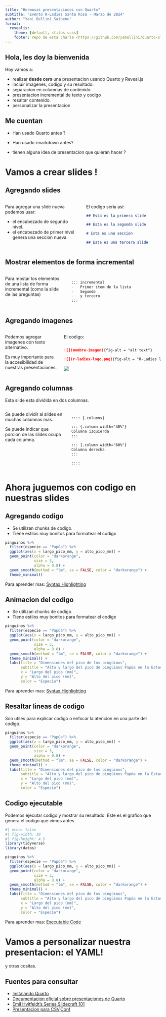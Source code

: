```yaml
---
title: "Hermosas presentaciones con Quarto"
subtitle: "Evento R-Ladies Santa Rosa - Marzo de 2024"
author: "Yani Bellini Saibene"
format: 
  revealjs:
    theme: [default, stilos.scss]
    footer: repo de esta charla <https://github.com/yabellini/quarto-slides>
---
```


## Hola, les doy la bienvenida

Hoy vamos a:

- realizar **desde cero** una presentacion usando Quarto y Reveal.js
- incluir imagenes, codigo y su resultado.
- separacion en columnas de contenido
- presentacion incremental de texto y codigo
- resaltar contenido.
- personalizar la presentacion


## Me cuentan {.winter}

::: {.incremental}

- Han usado Quarto antes ?

- Han usado rmarkdown antes?

- tienen alguna idea de presentacion que quieran hacer ?

:::

# Vamos a crear slides !

## Agregando slides

:::: {.columns}

::: {.column width="50%"}

Para agregar una slide nueva podemos usar:

- el encabezado de segundo nivel.
- el encabezado de primer nivel genera una seccion nueva.

:::

::: {.column width="50%"}

El codigo seria asi:

```` markdown
## Esta es la primera slide

## Esta es la segunda slide

# Esta es una seccion

## Esta es una tercera slide


````
:::

::::

## Mostrar elementos de forma incremental

:::: {.columns}

::: {.column width="40%"}
Para mostar los elementos de una lista de forma incremental (como la slide de las preguntas)
:::

::: {.column width="60%"}

```` markdown

::: incremental
-   Primer item de la lista
-   Segundo 
-   y tercero 
:::
````

:::

::::

## Agregando imagenes

:::: {.columns}

::: {.column width="35%"}

Podemos agregar imagenes con texto alternativo.

Es muy importante para la accesibilidad de nuestras presentaciones.

:::

::: {.column width="65%"}
El codigo:

```` markdown

![](nombre-imagen){fig-alt = "alt text"}

![](r-ladies-logo.png){fig-alt = "R-Ladies logo que dice R-Ladies en Argentina con un mate color purpura del lado izquierdo"}

````

[![](r-ladies-logo.png){fig-alt="R-Ladies en Argentina con un mate color purpura"}](https://quarto.org)

:::

::::


## Agregando columnas

Esta slide esta dividida en dos columnas. 

:::: {.columns}

::: {.column width="40%"}
Se puede dividir al slides en muchas columnas mas.

Se puede indicar que porcion de las slides ocupa cada columna.
:::

::: {.column width="60%"}

```` markdown

:::: {.columns}

::: {.column width="40%"}
Columna izquierda
:::

::: {.column width="60%"}
Columna derecha
:::

::::

````

:::

::::



# Ahora juguemos con codigo en nuestras slides

## Agregando codigo {auto-animate="true"}

- Se utilizan chunks de codigo. 
- Tiene estilos muy bonitos para formatear el codigo

``` r
pinguinos %>% 
  filter(especie == "Papúa") %>% 
  ggplot(aes(x = largo_pico_mm, y = alto_pico_mm)) +
  geom_point(color = "darkorange",
             size = 3,
             alpha = 0.8) +
  geom_smooth(method = "lm", se = FALSE, color = "darkorange") +
  theme_minimal() 
```

::: footer
Para aprender mas: [Syntax Highlighting](https://quarto.org/docs/output-formats/html-code.html#highlighting)
:::

## Animacion del codigo {auto-animate="true"}

- Se utilizan chunks de codigo. 
- Tiene estilos muy bonitos para formatear el codigo

``` r
pinguinos %>% 
  filter(especie == "Papúa") %>% 
  ggplot(aes(x = largo_pico_mm, y = alto_pico_mm)) +
  geom_point(color = "darkorange",
             size = 3,
             alpha = 0.8) +
  geom_smooth(method = "lm", se = FALSE, color = "darkorange") +
  theme_minimal() +
  labs(title = "Dimensiones del pico de los pingüinos",
       subtitle = "Alto y largo del pico de pingüinos Papúa en la Estación Palmer LTER",
       x = "Largo del pico (mm)",
       y = "Alto del pico (mm)",
       color = "Especie") 
```
::: footer
Para aprender mas: [Syntax Highlighting](https://quarto.org/docs/output-formats/html-code.html#highlighting)
:::

## Resaltar lineas de codigo

Son utiles para explicar codigo o enfocar la atencion en una parte del codigo.

```.r
pinguinos %>% 
  filter(especie == "Papúa") %>% 
  ggplot(aes(x = largo_pico_mm, y = alto_pico_mm)) +
  geom_point(color = "darkorange",
             size = 3,
             alpha = 0.8) +
  geom_smooth(method = "lm", se = FALSE, color = "darkorange") +
  theme_minimal() +
  labs(title = "Dimensiones del pico de los pingüinos",
       subtitle = "Alto y largo del pico de pingüinos Papúa en la Estación Palmer LTER",
       x = "Largo del pico (mm)",
       y = "Alto del pico (mm)",
       color = "Especie")                 

```

## Codigo ejecutable

Podemos ejecutar codigo y mostrar su resultado.  Este es el grafico que genera el codigo que vimos antes. 

```r
#| echo: false
#| fig-width: 10
#| fig-height: 4.5
library(tidyverse)
library(datos)

pinguinos %>% 
  filter(especie == "Papúa") %>% 
  ggplot(aes(x = largo_pico_mm, y = alto_pico_mm)) +
  geom_point(color = "darkorange",
             size = 3,
             alpha = 0.8) +
  geom_smooth(method = "lm", se = FALSE, color = "darkorange") +
  theme_minimal() +
  labs(title = "Dimensiones del pico de los pingüinos",
       subtitle = "Alto y largo del pico de pingüinos Papúa en la Estación Palmer LTER",
       x = "Largo del pico (mm)",
       y = "Alto del pico (mm)",
       color = "Especie")   
```

::: footer
Para aprender mas: [Executable Code](https://quarto.org/docs/presentations/revealjs/#executable-code)
:::

# Vamos a personalizar nuestra presentacion: el YAML!
y otras cositas.

## Fuentes para consultar

- [Instalando Quarto](https://quarto.org)
- [Documentacion oficial sobre presentaciones de Quarto](https://quarto.org/docs/presentations/)
- [Emil Hvitfeldt's Series Slidecraft 101](https://emilhvitfeldt.com/blog.html#category=slidecraft%20101)
- [Presentacion para CSV,Conf](https://github.com/yabellini/CSVConfv7/blob/main/index.qmd)
